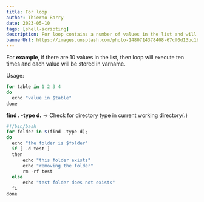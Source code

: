 ```yaml
---
title: For loop
author: Thierno Barry
date: 2023-05-10
tags: [shell-scripting]
description: For loop contains a number of values in the list and will execute for each item in the list
bannerUrl: https://images.unsplash.com/photo-1480714378408-67cf0d13bc1b
---
```


For **example**, if there are 10 values in the list, then loop will execute ten times and each value will be stored in varname.

Usage:

```jsx
for table in 1 2 3 4
do
  echo "value in $table" 
done
```

**find . -type d.** => Check for directory type in current working directory(**.**)

```jsx
#!/bin/bash
for folder in $(find -type d);
do
  echo "the folder is $folder"
  if [ -d test ]
  then
      echo "this folder exists"
      echo "removing the folder"
      rm -rf test
  else
      echo "test folder does not exists"
  fi
done
```